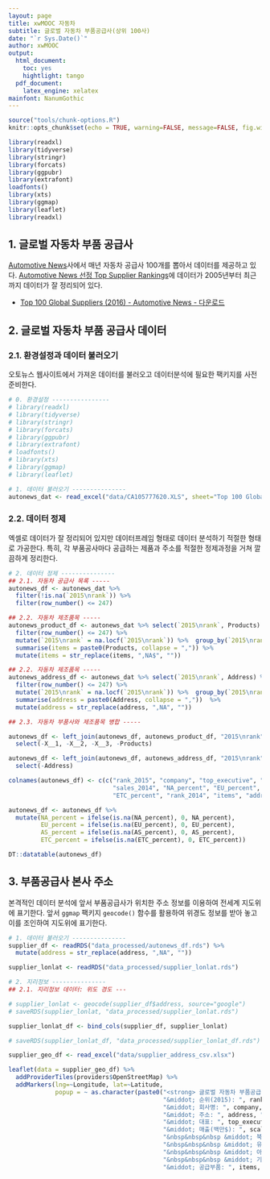 ```yaml
---
layout: page
title: xwMOOC 자동차
subtitle: 글로벌 자동차 부품공급사(상위 100사)
date: "`r Sys.Date()`"
author: xwMOOC
output:
  html_document: 
    toc: yes
    hightlight: tango 
  pdf_document:
    latex_engine: xelatex
mainfont: NanumGothic
---
```


``` r
source("tools/chunk-options.R")
knitr::opts_chunk$set(echo = TRUE, warning=FALSE, message=FALSE, fig.width=12)

library(readxl)
library(tidyverse)
library(stringr)
library(forcats)
library(ggpubr)
library(extrafont)
loadfonts()
library(xts)
library(ggmap)
library(leaflet)
library(readxl)

```


## 1. 글로벌 자동차 부품 공급사 {#autonews-suppliers}

[Automotive News](https://www.autonews.com/)사에서 매년 자동차 공급사 100개를 뽑아서 데이터를 제공하고 있다.
[Automotive News 선정 Top Supplier Rankings](http://www.autonews.com/section/datalist40)에 데이터가 2005년부터 최근까지 데이터가 잘 정리되어 있다.

- [Top 100 Global Suppliers (2016) - Automotive News - 다운로드](https://www.autonews.com/assets/XLS/CA105777620.XLS)

## 2. 글로벌 자동차 부품 공급사 데이터 {#autonews-suppliers-data}


### 2.1. 환경설정과 데이터 불러오기 {#autonews-suppliers-data-import}

오토뉴스 웹사이트에서 가져온 데이터를 불러오고 데이터분석에 필요한 팩키지를 사전 준비한다.

``` r
# 0. 환경설정 ----------------
# library(readxl)
# library(tidyverse)
# library(stringr)
# library(forcats)
# library(ggpubr)
# library(extrafont)
# loadfonts()
# library(xts)
# library(ggmap)
# library(leaflet)

# 1. 데이터 불러오기 ---------------
autonews_dat <- read_excel("data/CA105777620.XLS", sheet="Top 100 Global Suppliers (2016)", skip=1)
```

### 2.2. 데이터 정제 {#autonews-supplier-preprocessing}

엑셀로 데이터가 잘 정리되어 있지만 데이터프레임 형태로 데이터 분석하기 적절한 형태로 가공한다.
특히, 각 부품공사마다 공급하는 제품과 주소를 적절한 정제과정을 거쳐 깔끔하게 정리한다.

``` r
# 2. 데이터 정제 ---------------
## 2.1. 자동차 공급사 목록 -----
autonews_df <- autonews_dat %>% 
  filter(!is.na(`2015\nrank`)) %>% 
  filter(row_number() <= 247)

## 2.2. 자동차 제조품목 -----
autonews_product_df <- autonews_dat %>% select(`2015\nrank`, Products) %>% 
  filter(row_number() <= 247) %>% 
  mutate(`2015\nrank` = na.locf(`2015\nrank`)) %>%  group_by(`2015\nrank`) %>% 
  summarise(items = paste0(Products, collapse = ",")) %>% 
  mutate(items = str_replace(items, ",NA$", ""))

## 2.2. 자동차 제조품목 -----
autonews_address_df <- autonews_dat %>% select(`2015\nrank`, Address) %>% 
  filter(row_number() <= 247) %>% 
  mutate(`2015\nrank` = na.locf(`2015\nrank`)) %>%  group_by(`2015\nrank`) %>% 
  summarise(address = paste0(Address, collapse = ","))  %>% 
  mutate(address = str_replace(address, ",NA", ""))

## 2.3. 자동차 부품사와 제조품목 병합 -----

autonews_df <- left_join(autonews_df, autonews_product_df, "2015\nrank") %>% 
  select(-X__1, -X__2, -X__3, -Products) 

autonews_df <- left_join(autonews_df, autonews_address_df, "2015\nrank") %>% 
  select(-Address) 

colnames(autonews_df) <- c(c("rank_2015", "company", "top_executive", "sales_2015", 
                             "sales_2014", "NA_percent", "EU_percent", "AS_percent", 
                             "ETC_percent", "rank_2014", "items", "address"))

autonews_df <- autonews_df %>% 
  mutate(NA_percent = ifelse(is.na(NA_percent), 0, NA_percent),
         EU_percent = ifelse(is.na(EU_percent), 0, EU_percent),
         AS_percent = ifelse(is.na(AS_percent), 0, AS_percent),
         ETC_percent = ifelse(is.na(ETC_percent), 0, ETC_percent))

DT::datatable(autonews_df)  
```

## 3. 부품공급사 본사 주소  {#autonews-supplier-hq-address}

본격적인 데이터 분석에 앞서 부품공급사가 위치한 주소 정보를 이용하여 전세계 지도위에 표기한다.
앞서 `ggmap` 팩키지 `geocode()` 함수를 활용하여 위경도 정보를 받아 놓고 이를 조인하여 지도위에 표기한다.

``` r
# 1. 데이터 불러오기 ---------------
supplier_df <- readRDS("data_processed/autonews_df.rds") %>% 
  mutate(address = str_replace(address, ",NA", ""))

supplier_lonlat <- readRDS("data_processed/supplier_lonlat.rds")

# 2. 지리정보 ---------------
## 2.1. 지리정보 데이터: 위도 경도 ---

# supplier_lonlat <- geocode(supplier_df$address, source="google")
# saveRDS(supplier_lonlat, "data_processed/supplier_lonlat.rds")

supplier_lonlat_df <- bind_cols(supplier_df, supplier_lonlat)

# saveRDS(supplier_lonlat_df, "data_processed/supplier_lonlat_df.rds")

supplier_geo_df <- read_excel("data/supplier_address_csv.xlsx")

leaflet(data = supplier_geo_df) %>% 
  addProviderTiles(providers$OpenStreetMap) %>% 
  addMarkers(lng=~Longitude, lat=~Latitude, 
             popup = ~ as.character(paste0("<strong> 글로벌 자동차 부품공급사 </strong><br><br>", 
                                           "&middot; 순위(2015): ", rank_2015, "<br>",
                                           "&middot; 회사명: ", company, "<br>",
                                           "&middot; 주소: ", address, "<br>",
                                           "&middot; 대표: ", top_executive, "<br>",
                                           "&middot; 매출(백만$): ", scales::comma(sales_2015), "<br>",
                                           "&nbsp&nbsp&nbsp &middot; 북미: ", NA_percent, " %<br>",
                                           "&nbsp&nbsp&nbsp &middot; 유럽: ", EU_percent, " %<br>",
                                           "&nbsp&nbsp&nbsp &middot; 아시아: ", AS_percent, " %<br>",
                                           "&nbsp&nbsp&nbsp &middot; 기타: ", ETC_percent, " %<br>",
                                           "&middot; 공급부품: ", items, "<br>")), clusterOptions = markerClusterOptions())


```

